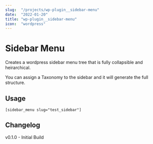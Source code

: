 ```yaml
---
slug:  "/projects/wp-plugin__sidebar-menu"
date:  "2022-01-20"
title: "wp-plugin__sidebar-menu"
icon:  "wordpress"
---
```


# Sidebar Menu

Creates a wordpress sidebar menu tree that is fully collapsible and heirarchical. 

You can assign a Taxonomy to the sidebar and it will generate the full structure.

## Usage

`[sidebar_menu slug="test_sidebar"]`



## Changelog

v0.1.0 - Initial Build